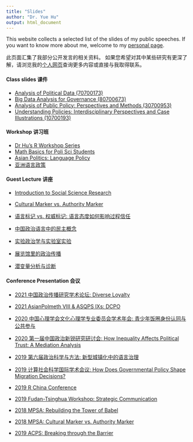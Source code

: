 ```yaml
---
title: "Slides"
author: "Dr. Yue Hu"
output: html_document
---
```


This website collects a selected list of the slides of my public speeches. 
If you want to know more about me, welcome to my [personal page](https://sammo3182.github.io).

此页面汇集了我部分公开发言的相关资料。
如果您希望对其中某些研究有更深了解，请浏览我的[个人网页](https://sammo3182.github.io)查询更多内容或直接与我取得联系。    

#### Class slides 课件

+ <a href="/slides_gh/slides/courses/analysisOfPoliticalData/index.html">Analysis of Political Data (70700173)</a>
+ <a href="/slides_gh/slides/courses/governmentalBigData/index.html">Big Data Analysis for Governance (80700673)</a>
+ <a href="/slides_gh/slides/courses/analysisOfPublicPolicy/index.html">Analysis of Public Policy: Perspectives and Methods (30700953)</a>
+ <a href="/slides_gh/slides/courses/understandingPolicy/index.html">Understanding Policies: Interdisciplinary Perspectives and Case Illustrations (10700193)</a>


#### Workshop 讲习班

+ [Dr Hu's R Workshop Series](slides/rWorkshop/)
+ <a href="/slides_gh/slides/mathCamp/mathcamp.html">Math Basics for Poli Sci Students</a>
+ <a href="/slides_gh/slides/teachingDemo/languagePolicy.html">Asian Politics: Language Policy</a>
+ <a href="/slides_gh/slides/teachingDemo/languagePolicy_cn.html">亚洲语言政策</a>
<!-- + <a href="/slides_gh/slides/guestLecture/populistAuthoritarianism.html">Populist Authoritarianism: Political Culture in China</a> -->
    
#### Guest Lecture 讲座

* <a href="/slides_gh/slides/guestLecture/intro2ScientificResearch.html">Introduction to Social Science Research</a>

* <a href="/slides_gh/slides/guestLecture/authorityMarker_long.html"> Cultural Marker vs. Authority Marker</a> 

* <a href="/slides_gh/slides/jobtalk/authorityMarker_cn.html"> 语言标记 vs. 权威标记: 语言态度如何影响过程信任</a> 

* <a href="/slides_gh/slides/guestLecture/democracyDiscourse.html">中国政治语言中的民主概念</a>

* <a href="/slides_gh/slides/guestLecture/experiment_s.html">实验政治学与实验室实验</a>

* <a href="/slides_gh/slides/guestLecture/patriotic_bases.html">展览馆里的政治传播</a>

* <a href="/slides_gh/slides/guestLecture/latentVariable.html">潜变量分析与诊断</a>

#### Conference Presentation 会议

* <a href="/slides_gh/slides/conference/2021-PoliCommu_CCU/dcpoDemo.html"> 2021 中国政治传播研究学术论坛: Diverse Loyalty</a>

* <a href="/slides_gh/slides/conference/2021-AsianPoliMeth/dcpoDemo.html"> 2021 AsianPolmeth VIII & ASQPS IXs: DCPO</a>

* <a href="/slides_gh/slides/conference/2020-CulturalPyschology/fandom.html"> 2020 中国心理学会文化心理学专业委员会学术年会: 青少年饭圈身份认同与公共参与</a>

* <a href="/slides_gh/slides/conference/2020-XinruiForum/inequalityTrust.html"> 2020 第一届中国政治新锐研究研讨会: How Inequality Affects Political Trust: A Mediation Analysis</a>

* <a href="/slides_gh/slides/conference/2019-AdvancedPolitics_THU/languageGovernance.html"> 2019 第六届政治科学与方法: 新型城镇化中的语言治理</a>

* <a href="/slides_gh/slides/conference/2019-ComputingSocialScience/migrant_hukou.html">2019 计算社会科学国际学术会议: How Does Governmental Policy Shape Migration Decisions?</a>

* <a href="/slides_gh/slides/conference/2019-ChinaR/dotwhisker-interplot.html">2019 R China Conference</a>

* <a href="/slides_gh/slides/conference/2019-FT_Workshop/democracyDiscourse_en.html">2019 Fudan-Tsinghua Workshop: Strategic Communication</a>

* <a href="/slides_gh/slides/conference/2018-MPSA/proficiencyTrust.html">2018 MPSA: Rebuilding the Tower of Babel</a>

* <a href="/slides_gh/slides/jobtalk/authorityMarker.html"> 2018 MPSA: Cultural Marker vs. Authority Marker</a> 

* <a href="/slides_gh/slides/conference/2019-ACPS/migrant_language.html">2019 ACPS: Breaking through the Barrier</a>










